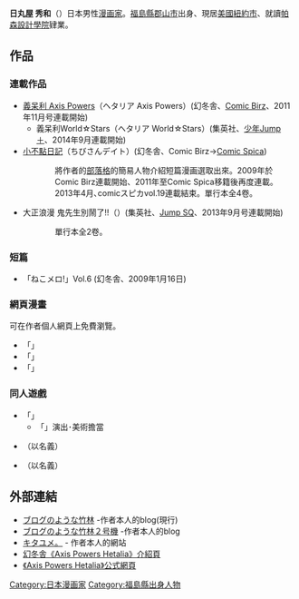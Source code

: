 {{expand|time=2015-10-23T04:44:35+00:00}}
{{no footnotes|time=2015-10-23T04:44:35+00:00}}
{{Infobox Comics creator
|名稱= 日丸屋 秀和
|english= Hidekaz Himaruya
|japanese= 日丸屋 秀和
|kana= ひまるや ひでかず
|romaji= Himaruya Hidekazu
|出生日期= {{Birth date|1985|5|8}}
|出生地點= {{JPN}}[[福島縣|福島縣]][[郡山市|郡山市]]
|逝世日期= 
|逝世地點= 
|國籍= {{JPN}}
|職業= [[漫畫家|漫畫家]]
|類型= [[少年漫畫|少年漫畫]]、[[隨筆漫畫|隨筆漫畫]]
|活動開始= 
|活動結束= 
|代表作= 《[[義呆利_Axis_Powers|義呆利 Axis Powers]]》<br>《[[小不點日記|小不點日記]]》
|獎項= 
}}
{{japanese|japanese=日丸屋 秀和|kana=ひまるや ひでかず|romaji=Himaruya Hidekazu}}

'''日丸屋 秀和'''（{{bd|1985年|5月8日|||catIdx=Himaruya Hidekazu}}）日本男性[[漫画家|漫画家]]。[[福島縣|福島縣]][[郡山市|郡山市]]出身、現居[[美國|美國]][[紐約市|紐約市]]、就讀[[帕森設計學院|帕森設計學院]]肄業。

== 作品 ==
=== 連載作品 ===
*[[義呆利_Axis_Powers|義呆利 Axis Powers]]（ヘタリア Axis Powers）(幻冬舎、[[Comic_Birz|Comic Birz]]、2011年11月号連載開始)
**義呆利World☆Stars（ヘタリア World☆Stars）(集英社、[[週刊少年Jump的增刊號|少年Jump＋]]、2014年9月連載開始)
*[[小不點日記|小不點日記]]（ちびさんデイト）(幻冬舎、Comic Birz→[[Comic_Spica|Comic Spica]])
::將作者的[[部落格|部落格]]的簡易人物介紹短篇漫画選取出來。2009年於Comic Birz連載開始、2011年至Comic Spica移籍後再度連載。
::2013年4月､comicスピカvol.19連載結束。單行本全4卷。
*大正浪漫 鬼先生別鬧了!!（{{lang|ja|大正浪漫 鬼さんやめてえぇっ!!}}）(集英社、[[Jump_SQ|Jump SQ]]、2013年9月号連載開始)
::單行本全2卷。

=== 短篇 ===
*「ねこメロ!」Vol.6 (幻冬舎、2009年1月16日)

=== 網頁漫畫 ===
可在作者個人網頁上免費瀏覽。
*「{{lang|ja|すすめ!きたこー放送部}}」
*「{{lang|ja|バルヨナボンバーズ}}」
*「{{lang|ja|Axis powers ヘタリア}}」

=== 同人遊戲 ===
*「{{lang|ja|アパシー ミッドナイト・コレクション|アパシー ミッドナイト･コレクション vol.1}}」
**「{{lang|ja|柱の傷}}」演出･美術擔當
*{{lang|ja|ずろうの棲処}}（以{{lang|ja|チームやさぐれ}}名義）
*{{lang|ja|田舎の高校であった怖い話}}（以{{lang|ja|しまおか健康ランド}}名義）

== 外部連結 ==
*[https://kitayumeblog.wordpress.com/ ブログのような竹林] {{Wayback|url=https://kitayumeblog.wordpress.com/ |date=20201113133031 }}-作者本人的blog(現行)
*[http://himaruya.blog61.fc2.com/ ブログのような竹林２号機] {{Wayback|url=http://himaruya.blog61.fc2.com/ |date=20210126015027 }}-作者本人的blog
*[http://www.geocities.jp/himaruya/ キタユメ。]{{Dead link|date=2019年6月 |bot=InternetArchiveBot |fix-attempted=yes }} - 作者本人的網站
*[http://www.gentosha-comics.net/hetalia/ 幻冬舎《Axis Powers Hetalia》介紹頁] {{Wayback|url=http://www.gentosha-comics.net/hetalia/ |date=20081216062223 }} 
*[http://hetalia.com/ 《Axis Powers Hetalia》公式網頁] {{Wayback|url=http://hetalia.com/ |date=20080820003642 }}

{{DEFAULTSORT:Himaruya Hidekazu}}
[[Category:日本漫画家|Category:日本漫画家]]
[[Category:福島縣出身人物|Category:福島縣出身人物]]